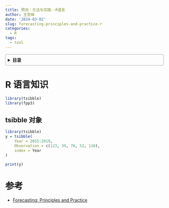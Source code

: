 ---
title: 预测：方法与实践--R语言
author: 王哲峰
date: '2024-03-02'
slug: forecasting-principles-and-practice-r
categories:
  - R
tags:
  - tool
---

<style>
details {
    border: 1px solid #aaa;
    border-radius: 4px;
    padding: .5em .5em 0;
}
summary {
    font-weight: bold;
    margin: -.5em -.5em 0;
    padding: .5em;
}
details[open] {
    padding: .5em;
}
details[open] summary {
    border-bottom: 1px solid #aaa;
    margin-bottom: .5em;
}
img {
    pointer-events: none;
}
</style>

<details><summary>目录</summary><p>

- [R 语言知识](#r-语言知识)
  - [tsibble 对象](#tsibble-对象)
- [参考](#参考)
</p></details><p></p>

# R 语言知识

```{r message=FALSE, warning=FALSE}
library(tsibble)
library(fpp3)
```

## tsibble 对象

```{r}
library(tsibble)
y = tsibble(
    Year = 2015:2019,
    Observation = c(123, 39, 78, 52, 110),
    index = Year
)

print(y)
```













# 参考

* [Forecasting: Principles and Practice](https://otexts.com/fpp3cn/index.html)
